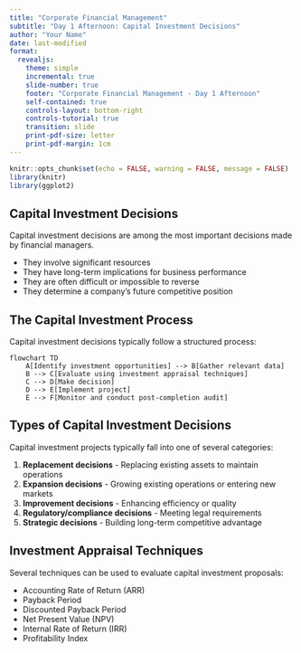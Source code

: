 ```yaml
---
title: "Corporate Financial Management"
subtitle: "Day 1 Afternoon: Capital Investment Decisions"
author: "Your Name"
date: last-modified
format:
  revealjs:
    theme: simple
    incremental: true
    slide-number: true
    footer: "Corporate Financial Management - Day 1 Afternoon"
    self-contained: true
    controls-layout: bottom-right
    controls-tutorial: true
    transition: slide
    print-pdf-size: letter
    print-pdf-margin: 1cm
---
```


```r
knitr::opts_chunk$set(echo = FALSE, warning = FALSE, message = FALSE)
library(knitr)
library(ggplot2)
```

## Capital Investment Decisions

Capital investment decisions are among the most important decisions made by financial managers.

- They involve significant resources
- They have long-term implications for business performance
- They are often difficult or impossible to reverse
- They determine a company's future competitive position

## The Capital Investment Process

Capital investment decisions typically follow a structured process:

```mermaid
flowchart TD
    A[Identify investment opportunities] --> B[Gather relevant data]
    B --> C[Evaluate using investment appraisal techniques]
    C --> D[Make decision]
    D --> E[Implement project]
    E --> F[Monitor and conduct post-completion audit]
```

## Types of Capital Investment Decisions

Capital investment projects typically fall into one of several categories:

1. **Replacement decisions** - Replacing existing assets to maintain operations
2. **Expansion decisions** - Growing existing operations or entering new markets
3. **Improvement decisions** - Enhancing efficiency or quality
4. **Regulatory/compliance decisions** - Meeting legal requirements
5. **Strategic decisions** - Building long-term competitive advantage

## Investment Appraisal Techniques

Several techniques can be used to evaluate capital investment proposals:

- Accounting Rate of Return (ARR)
- Payback Period
- Discounted Payback Period
- Net Present Value (NPV)
- Internal Rate of Return (IRR)
- Profitability Index 